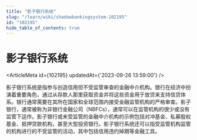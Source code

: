 ```yaml
---
title: "影子银行系统"
slug: "/learn/wiki/shadowbankingsystem-102195"
id: "102195"
hide_table_of_contents: true
---
```



# 影子银行系统

<ArticleMeta id={102195} updatedAt={'2023-09-26 13:59:00'} />
<div className='border-solid border-b border-t-0 my-4 border-[var(--ifm-color-gray-300)]' />

影子银行系统是指参与创造信用但不受监管审查的金融中介机构。银行在经济中扮演着重要角色，通过从存款人那里获取资金并将这些资金用于放贷来支持信贷体系。银行通常需要在其所在国家和全球范围内接受金融监管机构的严格审查。影子银行，通常被称为非银行金融公司（NBFCs），通常可以在监管机构的很少或没有监管下运作。影子银行或未受监管的金融中介机构的示例包括对冲基金、私募股权基金、抵押贷款机构，甚至大型投资银行。影子银行系统还可以指受监管机构监管的机构进行的不受监管的活动，其中包括信用违约掉期等金融工具。
